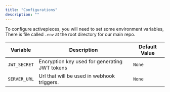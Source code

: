 ```yaml
---
title: "Configurations"
description: ""
---
```


To configure activepieces, you will need to set some environment variables, There is file called `.env` at the root directory for our main repo.


| Variable                     | Description                                                                                                 | Default Value    |
| ---------------------------- | ----------------------------------------------------------------------------------------------------------- | ---------------- |
| `JWT_SECRET`                 | Encryption key used for generating JWT tokens                                                            | `None`           |
| `SERVER_URL`                 | Url that will be used in webhook triggers.                                                               | `None`           |
